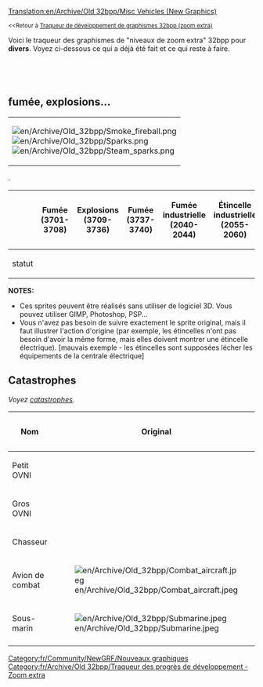 [[Translation:en/Archive/Old 32bpp/Misc Vehicles (New Graphics)]]


<small><<Retour à [[fr/Archive/Old 32bpp/Traqueur de développement de graphismes 32bpp (zoom extra)|Traqueur de développement de graphismes 32bpp (zoom extra)]]</small>

Voici le traqueur des graphismes de "niveaux de zoom extra" 32bpp pour '''divers'''. Voyez ci-dessous ce qui a déjà été fait et ce qui reste à faire.<br> 


<!-- merci de mettre à jour la barre de progression après avoir édité ici: 
http://wiki.openttd.org/?title=Template:Barre_de_progression_du_traqueur_32bpp/Fr&action=edit 
-->
<div><div style="display: table-cell; width:100%">{{fr/Archive/Old 32bpp/Barre de progression du traqueur 32bpp|véhicules divers}}</div><div style="display: table-cell">&nbsp;</div></div>


<onlyinclude>
==fumée, explosions...==
{| border=1 style="background:#e7ebff;"
|[[File:en/Archive/Old 32bpp/Smoke fireball.png]]<BR>
[[File:en/Archive/Old 32bpp/Sparks.png]]<BR>
[[File:en/Archive/Old 32bpp/Steam sparks.png]]
|}
.
{| border=1 style="background:#e7ebff;"
!
! width=150| Fumée (3701-3708)
! width=150| Explosions (3709-3736)
! width=150| Fumée (3737-3740)
! width=150| Fumée industrielle (2040-2044)
! width=150| Étincelle industrielle (2055-2060)
! width=170| Fumée/vapeur/étincelle de train (3073-3089)
|-
! statut
| {{fr/Archive/Old 32bpp/Statut du sprite du traqueur|z0 = fait |z1 = fait |z2 = fait}}
| {{fr/Archive/Old 32bpp/Statut du sprite du traqueur|z0 = fait |z1 = fait |z2 = fait}}
| {{fr/Archive/Old 32bpp/Statut du sprite du traqueur|z0 = fait |z1 = fait |z2 = fait}}
| {{fr/Archive/Old 32bpp/Statut du sprite du traqueur|z0 = fait |z1 = fait |z2 = fait}}
| {{fr/Archive/Old 32bpp/Statut du sprite du traqueur|z0 = fait |z1 = fait |z2 = fait}}
| {{fr/Archive/Old 32bpp/Statut du sprite du traqueur|z0 = fait |z1 = fait |z2 = fait}}
|}

'''NOTES:'''
* Ces sprites peuvent être réalisés sans utiliser de logiciel 3D. Vous pouvez utiliser GIMP, Photoshop, PSP...
* Vous n'avez pas besoin de suivre exactement le sprite original, mais il faut illustrer l'action d'origine (par exemple, les étincelles n'ont pas besoin d'avoir la même forme, mais elles doivent montrer une étincelle électrique). [mauvais exemple - les étincelles sont supposées lécher les équipements de la centrale électrique]

==Catastrophes==
''Voyez [[fr/Manual/Catastrophes|catastrophes]].''
{| border=1 style="background:#e7ebff;"
!Nom
!Original
!Remodelé par
!Statut
!Image 32bpp
!Fichier source
|-
!Petit OVNI
|
|
{{fr/Archive/Old 32bpp/Non réclamé}}
|
|
|-
!Gros OVNI
|
|
{{fr/Archive/Old 32bpp/Non réclamé}}
|
|
|-
!Chasseur
|
|
{{fr/Archive/Old 32bpp/Non réclamé}}
|
|
|-
!Avion de combat
|[[File:en/Archive/Old 32bpp/Combat aircraft.jpeg]]
|
{{fr/Archive/Old 32bpp/Non réclamé}}
|
|
|-
!Sous-marin
|[[File:en/Archive/Old 32bpp/Submarine.jpeg]]
|
{{fr/Archive/Old 32bpp/Non réclamé}}
|
|
|-
|}</onlyinclude>


{{fr/Community/NewGRF/Navbox Développement graphique}}

[[Category:fr/Community/NewGRF/Nouveaux graphiques]][[Category:fr/Archive/Old 32bpp/Traqueur des progrès de développement - Zoom extra]]
